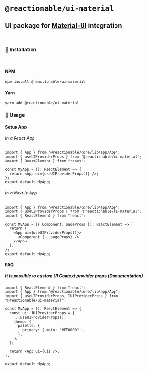 
<Meta title="UI Material/Home" />

# **`@reactionable/ui-material`**

## UI package for [Material-UI](https://material-ui.com) integration

<br />

### 🚀 Installation

<br />

#### NPM

```sh
npm install @reactionable/ui-material
```

#### Yarn

```sh
yarn add @reactionable/ui-material
```

### 🧾 Usage

#### Setup App

###### In a React App

```tsx
import { App } from "@reactionable/core/lib/app/App";
import { useUIProviderProps } from "@reactionable/ui-material";
import { ReactElement } from "react";

const MyApp = (): ReactElement => {
  return <App ui={useUIProviderProps()} />;
};
export default MyApp;
```

###### In a NextJs App

```tsx
import { App } from "@reactionable/core/lib/app/App";
import { useUIProviderProps } from "@reactionable/ui-material";
import { ReactElement } from "react";

const MyApp = ({ Component, pageProps }): ReactElement => {
  return (
    <App ui={useUIProviderProps()}>
      <Component {...pageProps} />
    </App>
  );
};
export default MyApp;
```

#### FAQ

##### It is possible to custom UI Context provider props (<LinkTo kind="UI Material/Components/UI">Documentation</LinkTo>)

```tsx
import { ReactElement } from "react";
import { App } from "@reactionable/core/lib/app/App";
import { useUIProviderProps, IUIProviderProps } from "@reactionable/ui-material";

const MyApp = (): ReactElement => {
  const ui: IUIProviderProps = {
    ...useUIProviderProps(),
    theme: {
      palette: {
        primary: { main: "#FF0000" },
      },
    },
  };

  return <App ui={ui} />;
};

export default MyApp;
```
